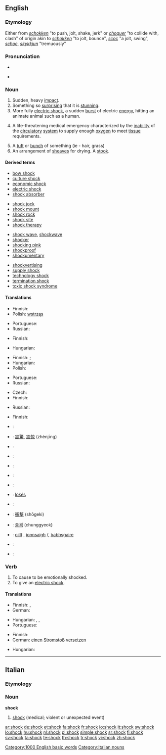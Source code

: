 ==English==
{{wikipedia}}

===Etymology===
Either from {{etyl|dum}} ''[[schokken]]'' "to push, jolt, shake, jerk" or {{etyl|frm}} ''[[choquer]]'' "to collide with, clash" of {{etyl|gem}} origin akin to {{etyl|dum|-}} ''[[schokken]]'' "to jolt, bounce", {{etyl|goh|-}} ''[[scoc]]'' "a jolt, swing", {{etyl|gmh|-}} ''[[schoc]]'', {{etyl|isl|-}} ''[[skykkjun]]'' "tremuously"

===Pronunciation===
* {{IPA|/ʃɒk/}}
* {{audio|en-us-shock.ogg|Audio (US)}}
*: {{rhymes|ɒk}}

===Noun===
{{en-noun}}

# Sudden, heavy [[impact]].
# Something so [[surprising]] that it is [[stunning]].
# More fully [[electric shock]], a sudden [[burst]] of electric [[energy]], hitting an animate animal such as a human.
# {{pathology}} A life-threatening medical emergency characterized by the [[inability]] of the [[circulatory]] [[system]] to supply enough [[oxygen]] to meet [[tissue]] requirements.
# A [[tuft]] or [[bunch]] of something (ie - hair, grass)
# An arrangement of [[sheaves]] for drying.  A [[stook]].

====Derived terms====
{{top4}}
* [[bow shock]]
* [[culture shock]]
* [[economic shock]]
* [[electric shock]]
* [[shock absorber]]
{{mid4}}
* [[shock jock]]
* [[shock mount]]
* [[shock rock]]
* [[shock site]]
* [[shock therapy]]
{{mid4}}
* [[shock wave]], [[shockwave]]
* [[shocker]]
* [[shocking pink]]
* [[shockproof]]
* [[shockumentary]]
{{mid4}}
* [[shockvertising]]
* [[supply shock]]
* [[technology shock]]
* [[termination shock]]
* [[toxic shock syndrome]]
{{bottom}}

====Translations====
{{trans-top|sudden, heavy impact}}
* Finnish: {{t|fi|isku}}
* Polish: [[wstrząs]] {{m}}
{{trans-mid}}
* Portuguese: {{t+|pt|choque|m}}
* Russian: {{t+|ru|удар|m|tr=udár|sc=Cyrl}}
{{trans-bottom}}

{{trans-top|something surprising}}
* Finnish: {{t|fi|shokki}}
{{trans-mid}}
* Hungarian: {{t|hu|döbbenet}}
{{trans-bottom}}

{{trans-top|electric shock}}
* Finnish: {{t|fi|sähköisku}}; {{t|fi|sähköshokki}}
* Hungarian: {{t|hu|áramütés}}
* Polish: {{t-|pl|porażenie|n}}
{{trans-mid}}
* Portuguese: {{t+|pt|choque|m}}
* Russian: {{t+|ru|шок|m|tr=šok|sc=Cyrl}}
{{trans-bottom}}

{{trans-top|life-threatening medical emergency}}
* Czech: {{t-|cs|šok|m}}
* Finnish: {{t|fi|shokki}}
{{trans-mid}}
* Russian: {{t+|ru|шок|m|tr=šok|sc=Cyrl}}
{{trans-bottom}}

{{trans-top|tuft or bunch}}
* Finnish: {{t|fi|tuppo}}
{{trans-mid}}
{{trans-bottom}}

{{trans-see|arrangement of sheaves for drying|stook}}

{{checktrans-top}}
* {{ttbc|Arabic}}: {{Arab|[[صدمة]]}} {{IPAchar|(ʂáɖma)}} {{f}}
* {{ttbc|Chinese}}: [[震驚]], [[震惊]] (zhènjīng)
* {{ttbc|Croatian}}: {{t-|hr|šok|m}}
* {{ttbc|Dutch}}: {{t+|nl|schok}}
* {{ttbc|Estonian}}: {{t-|et|šokk}}
* {{ttbc|French}}: {{t+|fr|choc|m}}
* {{ttbc|German}}: {{t+|de|Schock|m}}
* {{ttbc|Hungarian}}: [[lökés]]
{{trans-mid}}
* {{ttbc|Italian}}: {{t+|it|scossa|f}}
* {{ttbc|Japanese}}: [[衝撃]] (shōgeki)
* {{ttbc|Korean}}: [[충격]] (chunggyeok)
* {{ttbc|Scottish Gaelic}}: [[oillt]] {{f}}, [[ionnsaigh]] {{m}}/{{f}}, [[babhsgaire]] {{m}}
* {{ttbc|Spanish}}: {{t-|es|choque|m}}
* {{ttbc|Swedish}}: {{t+|sv|chock}}
{{trans-bottom}}

===Verb===
{{en-verb}}

# To cause to be emotionally shocked.
# To give an [[electric shock]].

====Translations====
{{trans-top|to cause to be emotionally shocked}}
* Finnish: {{t|fi|järkyttää}},  {{t|fi|shokeerata}}
* German: {{t-|de|schockieren}}
{{trans-mid}}
* Hungarian: {{t|hu|megdöbbent}},  {{t|hu|megráz}},  {{t|hu|sokkol}}
* Portuguese: {{t+|pt|chocar}}
{{trans-bottom}}

{{trans-top|to give an electric shock}}
* Finnish: {{t|fi|antaa}} {{t|fi|sähköshokki}}
* German: [[einen]] [[Stromstoß]] [[versetzen]]
{{trans-mid}}
* Hungarian: {{t|hu|megráz}}
{{trans-bottom}}

[[Category:1000 English basic words]]

----

==Italian==

===Etymology===
{{etyl|en|it}}

===Noun===
'''shock''' {{m|inv}}

# [[#English|shock]] (medical; violent or unexpected event)

[[Category:Italian nouns]]

[[ar:shock]]
[[de:shock]]
[[et:shock]]
[[fa:shock]]
[[fr:shock]]
[[io:shock]]
[[it:shock]]
[[sw:shock]]
[[lo:shock]]
[[hu:shock]]
[[nl:shock]]
[[pl:shock]]
[[simple:shock]]
[[sr:shock]]
[[fi:shock]]
[[sv:shock]]
[[ta:shock]]
[[te:shock]]
[[th:shock]]
[[tr:shock]]
[[vi:shock]]
[[zh:shock]]